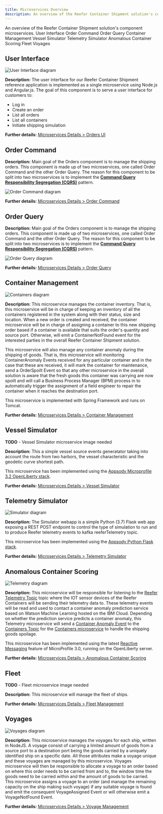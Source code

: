 ```yaml
---
title: Microservices Overview
description: An overview of the Reefer Container Shipment solution's component microservices.
---
```


<PageDescription>
An overview of the Reefer Container Shipment solution's component microservices.
</PageDescription>

<AnchorLinks>
  <AnchorLink>User Interface</AnchorLink>
  <AnchorLink>Order Command</AnchorLink>
  <AnchorLink>Order Query</AnchorLink>
  <AnchorLink>Container Management</AnchorLink>
  <AnchorLink>Vessel Simulator</AnchorLink>
  <AnchorLink>Telemetry Simulator</AnchorLink>
  <AnchorLink>Anomalous Container Scoring</AnchorLink>
  <AnchorLink>Fleet</AnchorLink>
  <AnchorLink>Voyages</AnchorLink>
</AnchorLinks>

## User Interface

![User Interface diagram](images/microservice-overview-user-interface.png)

**Description:** The user interface for our Reefer Container Shipment reference application is implemented as a single microservice using Node.js and Angular.js. The goal of this component is to serve a user interface for customers to:

- Log in
- Create an order
- List all orders
- List all containers
- Initiate shipping simulation

**Further details:** [Microservices Details > Orders UI](/microservices/orders-ui)

## Order Command

**Description:** Main goal of the Orders component is to manage the shipping orders. This component is made up of two microservices, one called Order Command and the other Order Query. The reason for this component to be split into two microservices is to implement the [**Command Query Responsibility Segregation (CQRS)**](#command-query-responsibility-segregation-(cqrs)) pattern.

![Order Command diagram](images/microservice-overview-order-command.png)

**Further details:** [Microservices Details > Order Command](/microservices/order-command)

## Order Query

**Description:** Main goal of the Orders component is to manage the shipping orders. This component is made up of two microservices, one called Order Command and the other Order Query. The reason for this component to be split into two microservices is to implement the [**Command Query Responsibility Segregation (CQRS)**](#command-query-responsibility-segregation-(cqrs)) pattern.

![Order Query diagram](images/microservice-overview-order-query.png)

**Further details:** [Microservices Details > Order Query](/microservices/order-query)

## Container Management

![Containers diagram](images/microservice-overview-container-management.png)

**Description:** This microservice manages the container inventory. That is, this microservice will be in charge of keeping an inventory of all the containers registered in the system along with their status, size and location. When a new order is created and received, the container microservice will be in charge of assigning a container to this new shipping order based if a container is available that suits the order's quantity and source port. Otherwise, will emit a ContainerNotFound event for the interested parties in the overall Reefer Container Shipment solution.

This microservice will also manage any container anomaly during the shipping of goods. That is, this microservice will monitoring ContainerAnomaly Events received for any particular container and in the case that these are received, it will mark the container for maintenance, send a OrderSpoilt Event so that any other microservice in the overall solution is aware that the fresh goods this container was carrying are now spoilt and will call a Business Process Manager (BPM) process in to automatically trigger the assignment of a field engineer to repair the container when it reaches the destination port.

This microservice is implemented with Spring Framework and runs on Tomcat.

**Further details:** [Microservices Details > Container Management](/microservices/container-management)

## Vessel Simulator

<InlineNotification kind="warning"><strong>TODO</strong> - Vessel Simulator microservice image needed </InlineNotification>

**Description:** This a simple vessel source events generatator taking into account the route from two harbors, the vessel characteristic and the geodetic curve shortest path.

This microservice has been implemented using the [Appsody Microprofile 3.2 OpenLiberty stack](https://github.com/appsody/stacks/tree/master/incubator/java-openliberty).

**Further details:** [Microservices Details > Vessel Simulator](/microservices/vessel-simulator)

## Telemetry Simulator

![Simulator diagram](images/microservice-overview-telemetry-simulator.png)

**Description:** The Simulator webapp is a simple Python (3.7) Flask web app exposing a REST POST endpoint to control the type of simulation to run and to produce Reefer telemetry events to kafka reeferTelemetry topic.

This microservice has been implemented using the [Appsody Python Flask stack](https://github.com/appsody/stacks/tree/master/incubator/python-flask).

**Further details:** [Microservices Details > Telemetry Simulator](/microservices/telemetry-simulator)

## Anomalous Container Scoring

![Telemetry diagram](images/microservice-overview-scoring-mp.png)

**Description:** This microservice will be responsible for listening to the [Reefer Telemetry Topic](#reefer-telemetry-topic) topic where the IOT sensor devices of the Reefer Containers will be sending their telemetry data to. These telemetry events will be read and used to contact a container anomaly prediction service based on Watson Machine Learning hosted on the IBM Cloud. Depending on whether the prediction service predicts a container anomaly, this Telemetry microservice will send a [Container Anomaly Event](#container-anomaly-event) to the [Containers Topic](#containers-topic) for the [Containers microservice](#containers) to handle the shipping goods spoilage.

This microservice has been implemented using the latest [Reactive Messaging](/implementation/reactive-messaging) feature of MicroProfile 3.0, running on the OpenLiberty server.

**Further details:** [Microservices Details > Anomalous Container Scoring](/microservices/scoring-mp)

## Fleet

<InlineNotification kind="warning"><strong>TODO</strong> - Fleet microservice image needed</InlineNotification>

**Description:** This microservice will manage the fleet of ships.

**Further details:** [Microservices Details > Fleet Management](/microservices/fleet)

## Voyages

![Voyages diagram](images/microservice-overview-voyages.png)

**Description:** This microservice manages the voyages for each ship, written in NodeJS. A voyage consist of carrying a limited amount of goods from a source port to a destination port being the goods carried by a uniquely identified ship on a specific date. All those attributes make a voyage unique and these voyages are managed by this microservice. Voyages microservice will then be responsible to allocate a voyage to an order based on where this order needs to be carried from and to, the window time the goods need to be carried within and the amount of goods to be carried. This microservice assigns a voyage to an order (and manage the remaining capacity on the ship making such voyage) if any suitable voyage is found and emit the consequent VoyageAssigned Event or will otherwise emit a VoyageNotFound Event.

**Further details:** [Microservices Details > Voyage Management](/microservices/voyages)
